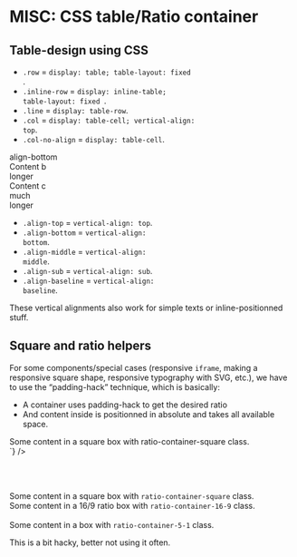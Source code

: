 
<Meta title={getTitle(__filename)} />

# MISC: CSS table/Ratio container

## Table-design using CSS


- <code>.row</code> = <code>display: table; table-layout: fixed </code>.
- <code>.inline-row</code> = <code>display: inline-table; table-layout: fixed </code>.
- <code>.line</code> = <code>display: table-row</code>.
- <code>.col</code> = <code>display: table-cell; vertical-align: top</code>.
- <code>.col-no-align</code> = <code>display: table-cell</code>.

<div class="row w100 mt2 mb2">
  <div class="col align-bottom w30 bg-primary color-global-light">
    align-bottom
  </div>
  <div class="col w5"></div>
  <div class="col w30 bg-primary color-global-light">
    Content b<br />
    longer
  </div>
  <div class="col w5"></div>
  <div class="col w30 bg-primary color-global-light">
    Content c<br />
    much<br />
    longer
  </div>
</div>

- <code>.align-top</code> = <code>vertical-align: top</code>.
- <code>.align-bottom</code> = <code>vertical-align: bottom</code>.
- <code>.align-middle</code> = <code>vertical-align: middle</code>.
- <code>.align-sub</code> = <code>vertical-align: sub</code>.
- <code>.align-baseline</code> = <code>vertical-align: baseline</code>.

These vertical alignments also work for simple texts or inline-positionned stuff.

## Square and ratio helpers

For some components/special cases (responsive <code>iframe</code>, making a responsive square shape, responsive typography with SVG, etc.), we have to use the “padding-hack” technique, which is basically:

<div class="flex flex-justify-space-between mb2 on-mobile-flex-column">
  <div class="w49 flex-align-self-center">
    <ul>
		<li>A container uses padding-hack to get the desired ratio</li>
		<li>And content inside is positionned in absolute and takes all available space.</li>
	  </ul>
  </div>
  <div class="w49">
<Source
  language='html'
  dark
  format
  code={`
<div class="ratio-container-square">
  <div class="inner-ratio-container p1">
    Some content in a square box
    with ratio-container-square class.
  </div>
</div>
`}
/>
  </div>
</div>

<br /><br />

<div class="flex flex-justify-space-between flex-align-items-center mb2">
  <div class="border w30">
    <div class="ratio-container-square">
      <div class="inner-ratio-container p1">
        Some content in a square box with <code>ratio-container-square</code> class.
      </div>
    </div>
  </div>

  <div class="border w30">
    <div class="ratio-container-16-9">
      <div class="inner-ratio-container p1">
        Some content in a 16/9 ratio box with <code>ratio-container-16-9</code> class.
      </div>
    </div>
  </div>
</div>

<br />

<div class="border">
  <div class="ratio-container-5-1">
    <div class="inner-ratio-container p1">
      Some content in a box with <code>ratio-container-5-1</code> class.
    </div>
  </div>
</div>

This is a bit hacky, better not using it often.
